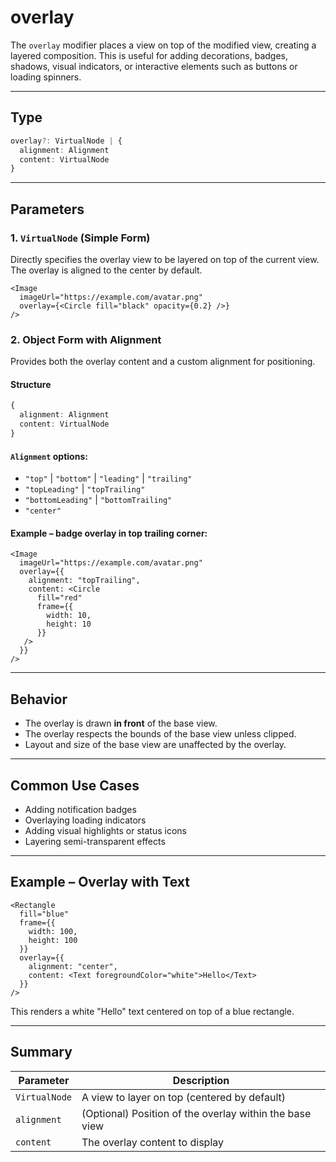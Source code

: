 # overlay 

The `overlay` modifier places a view on top of the modified view, creating a layered composition. This is useful for adding decorations, badges, shadows, visual indicators, or interactive elements such as buttons or loading spinners.

---

## Type

```ts
overlay?: VirtualNode | {
  alignment: Alignment
  content: VirtualNode
}
```

---

## Parameters

### 1. `VirtualNode` (Simple Form)

Directly specifies the overlay view to be layered on top of the current view. The overlay is aligned to the center by default.

```tsx
<Image
  imageUrl="https://example.com/avatar.png"
  overlay={<Circle fill="black" opacity={0.2} />}
/>
```

### 2. Object Form with Alignment

Provides both the overlay content and a custom alignment for positioning.

#### Structure

```ts
{
  alignment: Alignment
  content: VirtualNode
}
```

#### `Alignment` options:

* `"top"` | `"bottom"` | `"leading"` | `"trailing"`
* `"topLeading"` | `"topTrailing"`
* `"bottomLeading"` | `"bottomTrailing"`
* `"center"`

#### Example – badge overlay in top trailing corner:

```tsx
<Image
  imageUrl="https://example.com/avatar.png"
  overlay={{
    alignment: "topTrailing",
    content: <Circle 
      fill="red"
      frame={{
        width: 10,
        height: 10
      }}
   />
  }}
/>
```

---

## Behavior

* The overlay is drawn **in front** of the base view.
* The overlay respects the bounds of the base view unless clipped.
* Layout and size of the base view are unaffected by the overlay.

---

## Common Use Cases

* Adding notification badges
* Overlaying loading indicators
* Adding visual highlights or status icons
* Layering semi-transparent effects

---

## Example – Overlay with Text

```tsx
<Rectangle
  fill="blue"
  frame={{
    width: 100,
    height: 100
  }}
  overlay={{
    alignment: "center",
    content: <Text foregroundColor="white">Hello</Text>
  }}
/>
```

This renders a white "Hello" text centered on top of a blue rectangle.

---

## Summary

| Parameter     | Description                                             |
| ------------- | ------------------------------------------------------- |
| `VirtualNode` | A view to layer on top (centered by default)            |
| `alignment`   | (Optional) Position of the overlay within the base view |
| `content`     | The overlay content to display                          |
